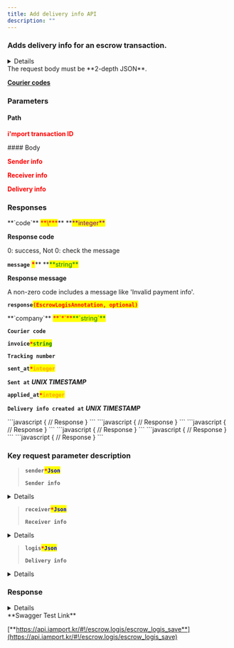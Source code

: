 ```yaml
---
title: Add delivery info API
description: ""
---
```




### Adds delivery info for an escrow transaction.

<Details>
<p slot="summary"><strong>Supported PGs</strong></p>

- KG INICIS
- NHN KCP
- PAYJOA (Daou)

</Details>

<Swagger method="post" path="/escrows/logis/{imp_uid}" baseUrl="https://api.iamport.kr" summary="Adds delivery info for an escrow transaction.">
<SwaggerDescription>
The request body must be **2-depth JSON**.

[**Courier codes**](../../tips/code)

</SwaggerDescription>

### Parameters

#### Path

<SwaggerParameter name="imp_uid" type="String" required="true">
<mark style="color:red;">

**i'mport transaction ID**

</mark>

</SwaggerParameter>
#### Body

<SwaggerParameter name="sender" type="Json" required="true">
<mark style="color:red;">

**Sender info**

</mark>

</SwaggerParameter>
<SwaggerParameter name="receiver" type="Json" required="true">
<mark style="color:red;">

**Receiver info**

</mark>

</SwaggerParameter>
<SwaggerParameter name="logis" type="Json" required="true">
<mark style="color:red;">

**Delivery info**

</mark>

</SwaggerParameter>

### Responses

<SwaggerResponse status="200: OK" description="Success">
<Tabs>
<Tab title="EscrowLogisResponse">
**`code`** <mark style="color:red;">**\***</mark>** **<mark style="color:purple;">**integer**</mark>

**Response code**

0: success, Not 0: check the message

**`message`** <mark style="color:red;">**\***</mark>\*\* **<mark style="color:green;">**string\*\*</mark>

**Response message**

A non-zero code includes a message like 'Invalid payment info'.

**`response`**<mark style="color:red;">**`(EscrowLogisAnnotation, optional)`**</mark>

</Tab>
</Tabs>

<Tabs>
<Tab title="EscrowLogisAnnotation">
**`company`** <mark style="color:red;">**`*`**</mark><mark style="color:green;">**`string`**</mark>

**`Courier code`**

**`invoice`**<mark style="color:red;">**`*`**</mark><mark style="color:green;">**`string`**</mark>

**`Tracking number`**

**`sent_at`**<mark style="color:red;">**`*`**</mark><mark style="color:orange;">**`integer`**</mark>

**`Sent at`** _**UNIX TIMESTAMP**_

**`applied_at`**_<mark style="color:red;">**`*`**</mark>_<mark style="color:orange;">**`integer`**</mark>

**`Delivery info created at`** _**UNIX TIMESTAMP**_

</Tab>
</Tabs>

</SwaggerResponse>

<SwaggerResponse status="400: Bad Request" description="Missing parameter (varies by PG) or request not supported by specified PG">
```javascript
{
    // Response
}
```

</SwaggerResponse>

<SwaggerResponse status="401: Unauthorized" description="Missing or invalid access token">
```javascript
{
    // Response
}
```

</SwaggerResponse>

<SwaggerResponse status="404: Not Found" description="No result found">
```javascript
{
    // Response
}
```

</SwaggerResponse>

<SwaggerResponse status="405: Method Not Allowed" description="Not a POST request">
```javascript
{
    // Response
}
```

</SwaggerResponse>

<SwaggerResponse status="409: Conflict" description="Delivery info already exists or request cannot be completed">
```javascript
{
    // Response
}
```

</SwaggerResponse>

<SwaggerResponse status="500: Internal Server Error" description="Server error">
```javascript
{
    // Response
}
```

</SwaggerResponse>

</Swagger>

### **Key request parameter description**

> **`sender`**<mark style="color:red;">**`*`**</mark><mark style="color:blue;">**`Json`**</mark>
>
> **`Sender info`**

<Details>
<p slot="summary">EscrowLogisSenderAnnotation</p>

**`name (string, optional)`**

**`Sender's name (Required for: KG INICIS)`**

**`tel (string, optional)`**

**`Sender's phone (Required for: KG INICIS)`**

**`addr (string, optional)`**

**`Sender's address (Required for: KG INICIS)`**

**`postcode (string, optional)`**

**`Sender's zip code (Required for: KG INICIS)`**

**`relationship (string, optional)`**

**`Relationship with sender (Required for: PAYJOA, Example: Self)`**

</Details>

> **`receiver`**<mark style="color:red;">**`*`**</mark><mark style="color:blue;">**`Json`**</mark>
>
> **`Receiver info`**

<Details>
<p slot="summary">EscrowLogisReceiverAnnotation</p>

**`name (string, optional)`**

**`Receiver's name (Required for: KG INICIS)`**

**`tel (string, optional)`**

**`Receiver's phone (Required for: KG INICIS)`**

**`addr (string, optional)`**

**`Receiver's address (Required for: KG INICIS)`**

**`postcode (string, optional)`**

**`Receiver's zip code (Required for: KG INICIS)`**

</Details>

> **`logis`**<mark style="color:red;">**`*`**</mark><mark style="color:blue;">**`Json`**</mark>
>
> **`Delivery info`**

<Details>
<p slot="summary">EscrowLogisInfoAnnotation</p>

**`company (string)`**

**`Courier code`**

**`invoice (string)`**

**`Tracking number`**

**`sent_at (integer)`**

**`Sent at UNIX TIMESTAMP`**

**`receiving_at (string, optional)`**

**`Received at (Required for: PAYJOA / Example: YYYYMMDD)`**

**`address (string, optional)`**

**`Shipping address (Required for: PAYJOA)`**

</Details>

### Response

<Details>
<p slot="summary">Response Model Schema</p>

```
{
  "code": 0,
  "message": "string",
  "response": {
    "company": "string",
    "invoice": "string",
    "sent_at": 0,
    "applied_at": 0
  }
}
```

</Details>

<Hint style="success">
**Swagger Test Link**

[**https://api.iamport.kr/#!/escrow.logis/escrow_logis_save**](https://api.iamport.kr/#!/escrow.logis/escrow_logis_save)

</Hint>
